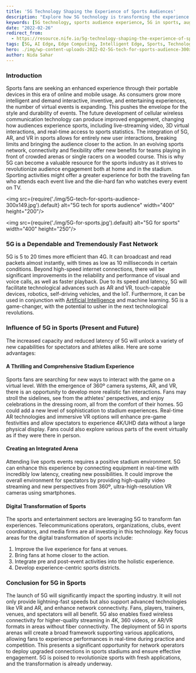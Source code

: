 ```yaml
---
title: '5G Technology Shaping the Experience of Sports Audiences'
description: "Explore how 5G technology is transforming the experience of sports audiences. This page discusses how 5G enhances live sports events through faster speeds, lower latency, and improved connectivity, enabling richer interactions, real-time statistics, and immersive experiences. Learn about the potential benefits of 5G for sports fans, from enhanced stadium experiences to integrated digital transformation."
keywords: [5G technology, sports audience experience, 5G in sports, augmented reality in sports, virtual reality sports, sports technology, live sports streaming, sports event engagement, 5G impact on sports]
date: "2022-02-26"
redirect_from: 
  - https://resource.nife.io/5g-technology-shaping-the-experience-of-sports-audiences/
tags: [5G, AI Edge, Edge Computing, Intelligent Edge, Sports, Technology]
hero: ./img/wp-content-uploads-2022-02-5G-tech-for-sports-audience-300x149.jpg
author: Nida Sahar
---
```


### Introduction

Sports fans are seeking an enhanced experience through their portable devices in this era of online and mobile usage. As consumers grow more intelligent and demand interactive, inventive, and entertaining experiences, the number of virtual events is expanding. This pushes the envelope for the style and durability of events. The future development of cellular wireless communication technology can produce improved engagement, changing how audiences experience sports, including live-streaming video, 3D virtual interactions, and real-time access to sports statistics. The integration of 5G, AR, and VR in sports allows for entirely new user interactions, breaking limits and bringing the audience closer to the action. In an evolving sports network, connectivity and flexibility offer new benefits for teams playing in front of crowded arenas or single racers on a wooded course. This is why 5G can become a valuable resource for the sports industry as it strives to revolutionize audience engagement both at home and in the stadium. Sporting activities might offer a greater experience for both the traveling fan who attends each event live and the die-hard fan who watches every event on TV.

<img src={require('./img/5G-tech-for-sports-audience-300x149.jpg').default} alt="5G tech for sports audience" width="400" height="200"/>
<br/>


 
<img src={require('./img/5G-for-sports.jpg').default} alt="5G for sports" width="400" height="250"/>
<br/>


 

### 5G is a Dependable and Tremendously Fast Network

5G is 5 to 20 times more efficient than 4G. It can broadcast and read packets almost instantly, with times as low as 10 milliseconds in certain conditions. Beyond high-speed internet connections, there will be significant improvements in the reliability and performance of visual and voice calls, as well as faster playback. Due to its speed and latency, 5G will facilitate technological advances such as AR and VR, touch-capable devices, robotics, self-driving vehicles, and the IoT. Furthermore, it can be used in conjunction with [Artificial Intelligence](/blog/artificial-intelligence-ai-robotics-in-the-workforce/) and machine learning. 5G is a game-changer, with the potential to usher in the next technological revolutions.

### Influence of 5G in Sports (Present and Future)

The increased capacity and reduced latency of 5G will unlock a variety of new capabilities for spectators and athletes alike. Here are some advantages:

#### A Thrilling and Comprehensive Stadium Experience

Sports fans are searching for new ways to interact with the game on a virtual level. With the emergence of 360º camera systems, AR, and VR, there is an opportunity to develop more realistic fan interactions. Fans may stroll the sidelines, see from the athletes' perspectives, and enjoy celebrations in the dressing room, all from the comfort of their homes. 5G could add a new level of sophistication to stadium experiences. Real-time AR technologies and immersive VR options will enhance pre-game festivities and allow spectators to experience 4K/UHD data without a large physical display. Fans could also explore various parts of the event virtually as if they were there in person.

#### Creating an Integrated Arena

Attending live sports events requires a positive stadium environment. 5G can enhance this experience by connecting equipment in real-time with incredibly low latency, creating new possibilities. It could improve the overall environment for spectators by providing high-quality video streaming and new perspectives from 360º, ultra-high-resolution VR cameras using smartphones.

#### Digital Transformation of Sports

The sports and entertainment sectors are leveraging 5G to transform fan experiences. Telecommunications operators, organizations, clubs, event coordinators, and media firms are all investing in this technology. Key focus areas for the digital transformation of sports include:


1. Improve the live experience for fans at venues.                                                
2. Bring fans at home closer to the action.                                                        
3. Integrate pre and post-event activities into the holistic experience.                          
4. Develop experience-centric sports districts.                                                     

### Conclusion for 5G in Sports

The launch of 5G will significantly impact the sporting industry. It will not only provide lightning-fast speeds but also support advanced technologies like VR and AR, and enhance network connectivity. Fans, players, trainers, venues, and spectators will all benefit. 5G also enables fixed wireless connectivity for higher-quality streaming in 4K, 360 videos, or AR/VR formats in areas without fiber connectivity. The deployment of 5G in sports arenas will create a broad framework supporting various applications, allowing fans to experience performances in real-time during practice and competition. This presents a significant opportunity for network operators to deploy upgraded connections in sports stadiums and ensure effective engagement. 5G is poised to revolutionize sports with fresh applications, and the transformation is already underway.
